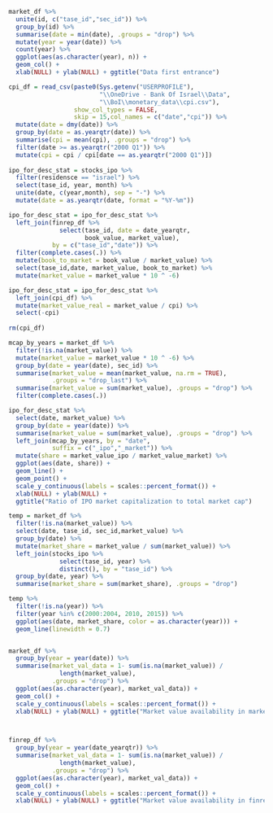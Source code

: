 
```r

market_df %>% 
  unite(id, c("tase_id","sec_id")) %>% 
  group_by(id) %>% 
  summarise(date = min(date), .groups = "drop") %>% 
  mutate(year = year(date)) %>% 
  count(year) %>% 
  ggplot(aes(as.character(year), n)) + 
  geom_col() + 
  xlab(NULL) + ylab(NULL) + ggtitle("Data first entrance")


```

```r

cpi_df = read_csv(paste0(Sys.getenv("USERPROFILE"),
                         "\\OneDrive - Bank Of Israel\\Data",
                         "\\BoI\\monetary_data\\cpi.csv"),
                  show_col_types = FALSE,
                  skip = 15,col_names = c("date","cpi")) %>% 
  mutate(date = dmy(date)) %>% 
  group_by(date = as.yearqtr(date)) %>% 
  summarise(cpi = mean(cpi), .groups = "drop") %>% 
  filter(date >= as.yearqtr("2000 Q1")) %>% 
  mutate(cpi = cpi / cpi[date == as.yearqtr("2000 Q1")])
  
ipo_for_desc_stat = stocks_ipo %>% 
  filter(residensce == "israel") %>% 
  select(tase_id, year, month) %>% 
  unite(date, c(year,month), sep = "-") %>% 
  mutate(date = as.yearqtr(date, format = "%Y-%m"))

ipo_for_desc_stat = ipo_for_desc_stat %>% 
  left_join(finrep_df %>%
              select(tase_id, date = date_yearqtr,
                     book_value, market_value),
            by = c("tase_id","date")) %>% 
  filter(complete.cases(.)) %>% 
  mutate(book_to_market = book_value / market_value) %>% 
  select(tase_id,date, market_value, book_to_market) %>% 
  mutate(market_value = market_value * 10 ^ -6)

ipo_for_desc_stat = ipo_for_desc_stat %>% 
  left_join(cpi_df) %>% 
  mutate(market_value_real = market_value / cpi) %>% 
  select(-cpi)
  
rm(cpi_df)

```

```r

mcap_by_years = market_df %>% 
  filter(!is.na(market_value)) %>% 
  mutate(market_value = market_value * 10 ^ -6) %>% 
  group_by(date = year(date), sec_id) %>% 
  summarise(market_value = mean(market_value, na.rm = TRUE),
            .groups = "drop_last") %>% 
  summarise(market_value = sum(market_value), .groups = "drop") %>% 
  filter(complete.cases(.))

ipo_for_desc_stat %>% 
  select(date, market_value) %>% 
  group_by(date = year(date)) %>% 
  summarise(market_value = sum(market_value), .groups = "drop") %>% 
  left_join(mcap_by_years, by = "date",
            suffix = c("_ipo","_market")) %>% 
  mutate(share = market_value_ipo / market_value_market) %>% 
  ggplot(aes(date, share)) + 
  geom_line() + 
  geom_point() + 
  scale_y_continuous(labels = scales::percent_format()) + 
  xlab(NULL) + ylab(NULL) + 
  ggtitle("Ratio of IPO market capitalization to total market cap")


```

```r

temp = market_df %>% 
  filter(!is.na(market_value)) %>% 
  select(date, tase_id, sec_id,market_value) %>% 
  group_by(date) %>% 
  mutate(market_share = market_value / sum(market_value)) %>% 
  left_join(stocks_ipo %>% 
              select(tase_id, year) %>% 
              distinct(), by = "tase_id") %>% 
  group_by(date, year) %>% 
  summarise(market_share = sum(market_share), .groups = "drop")

temp %>% 
  filter(!is.na(year)) %>% 
  filter(year %in% c(2000:2004, 2010, 2015)) %>% 
  ggplot(aes(date, market_share, color = as.character(year))) + 
  geom_line(linewidth = 0.7)



```




```r

market_df %>% 
  group_by(year = year(date)) %>% 
  summarise(market_val_data = 1- sum(is.na(market_value)) /
              length(market_value),
            .groups = "drop") %>% 
  ggplot(aes(as.character(year), market_val_data)) + 
  geom_col() + 
  scale_y_continuous(labels = scales::percent_format()) + 
  xlab(NULL) + ylab(NULL) + ggtitle("Market value availability in market df")




```


```r

finrep_df %>% 
  group_by(year = year(date_yearqtr)) %>% 
  summarise(market_val_data = 1- sum(is.na(market_value)) /
              length(market_value),
            .groups = "drop") %>% 
  ggplot(aes(as.character(year), market_val_data)) + 
  geom_col() + 
  scale_y_continuous(labels = scales::percent_format()) + 
  xlab(NULL) + ylab(NULL) + ggtitle("Market value availability in finrep df")




```

